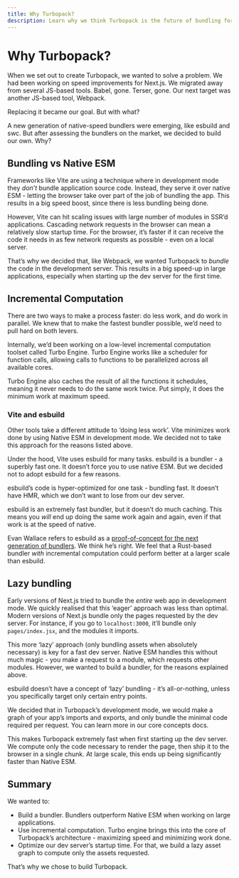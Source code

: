 ```yaml
---
title: Why Turbopack?
description: Learn why we think Turbopack is the future of bundling for the web.
---
```


# Why Turbopack?

When we set out to create Turbopack, we wanted to solve a problem. We had been working on speed improvements for Next.js. We migrated away from several JS-based tools. Babel, gone. Terser, gone. Our next target was another JS-based tool, Webpack.

Replacing it became our goal. But with what?

A new generation of native-speed bundlers were emerging, like esbuild and swc. But after assessing the bundlers on the market, we decided to build our own. Why?

## Bundling vs Native ESM

Frameworks like Vite are using a technique where in development mode they _don’t_ bundle application source code. Instead, they serve it over native ESM - letting the browser take over part of the job of bundling the app. This results in a big speed boost, since there is less bundling being done.

However, Vite can hit scaling issues with large number of modules in SSR’d applications. Cascading network requests in the browser can mean a relatively slow startup time. For the browser, it’s faster if it can receive the code it needs in as few network requests as possible - even on a local server.

That’s why we decided that, like Webpack, we wanted Turbopack to _bundle_ the code in the development server. This results in a big speed-up in large applications, especially when starting up the dev server for the first time.

## Incremental Computation

There are two ways to make a process faster: do less work, and do work in parallel. We knew that to make the fastest bundler possible, we’d need to pull hard on both levers.

Internally, we’d been working on a low-level incremental computation toolset called Turbo Engine. Turbo Engine works like a scheduler for function calls, allowing calls to functions to be parallelized across all available cores.

Turbo Engine also caches the result of all the functions it schedules, meaning it never needs to do the same work twice. Put simply, it does the minimum work at maximum speed.

### Vite and esbuild

Other tools take a different attitude to ‘doing less work’. Vite minimizes work done by using Native ESM in development mode. We decided not to take this approach for the reasons listed above.

Under the hood, Vite uses esbuild for many tasks. esbuild is a bundler - a superbly fast one. It doesn’t force you to use native ESM. But we decided not to adopt esbuild for a few reasons.

esbuild’s code is hyper-optimized for one task - bundling fast. It doesn’t have HMR, which we don’t want to lose from our dev server.

esbuild is an extremely fast bundler, but it doesn’t do much caching. This means you _will_ end up doing the same work again and again, even if that work is at the speed of native.

Evan Wallace refers to esbuild as a [proof-of-concept for the next generation of bundlers](https://news.ycombinator.com/item?id=22336334). We think he’s right. We feel that a Rust-based bundler _with_ incremental computation could perform better at a larger scale than esbuild.

## Lazy bundling

Early versions of Next.js tried to bundle the _entire_ web app in development mode. We quickly realised that this ‘eager’ approach was less than optimal. Modern versions of Next.js bundle only the pages requested by the dev server. For instance, if you go to `localhost:3000`, it’ll bundle only `pages/index.jsx`, and the modules it imports.

This more ‘lazy’ approach (only bundling assets when absolutely necessary) is key for a fast dev server. Native ESM handles this without much magic - you make a request to a module, which requests other modules. However, we wanted to build a bundler, for the reasons explained above.

esbuild doesn’t have a concept of ‘lazy’ bundling - it’s all-or-nothing, unless you specifically target only certain entry points.

We decided that in Turbopack’s development mode, we would make a graph of your app’s imports and exports, and only bundle the minimal code required per request. You can learn more in our core concepts docs.

This makes Turbopack extremely fast when first starting up the dev server. We compute only the code necessary to render the page, then ship it to the browser in a single chunk. At large scale, this ends up being significantly faster than Native ESM.

## Summary

We wanted to:

- Build a bundler. Bundlers outperform Native ESM when working on large applications.
- Use incremental computation. Turbo engine brings this into the core of Turbopack’s architecture - maximizing speed and minimizing work done.
- Optimize our dev server’s startup time. For that, we build a lazy asset graph to compute only the assets requested.

That’s why we chose to build Turbopack.
